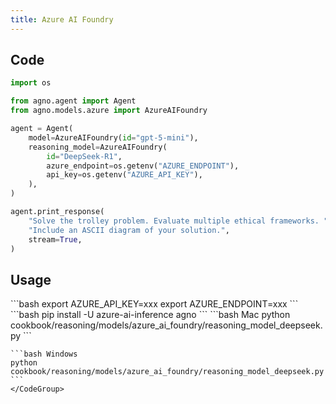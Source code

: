 ```yaml
---
title: Azure AI Foundry
---
```

## Code

```python cookbook/reasoning/models/azure_ai_foundry/reasoning_model_deepseek.py
import os

from agno.agent import Agent
from agno.models.azure import AzureAIFoundry

agent = Agent(
    model=AzureAIFoundry(id="gpt-5-mini"),
    reasoning_model=AzureAIFoundry(
        id="DeepSeek-R1",
        azure_endpoint=os.getenv("AZURE_ENDPOINT"),
        api_key=os.getenv("AZURE_API_KEY"),
    ),
)

agent.print_response(
    "Solve the trolley problem. Evaluate multiple ethical frameworks. "
    "Include an ASCII diagram of your solution.",
    stream=True,
)
```

## Usage

<Steps>
  <Snippet file="create-venv-step.mdx" />

  <Step title="Set your API key">
    ```bash
    export AZURE_API_KEY=xxx
    export AZURE_ENDPOINT=xxx
    ```
  </Step>

  <Step title="Install libraries">
    ```bash
    pip install -U azure-ai-inference agno
    ```
  </Step>

  <Step title="Run Agent">
    <CodeGroup>
    ```bash Mac
    python cookbook/reasoning/models/azure_ai_foundry/reasoning_model_deepseek.py
    ```

    ```bash Windows
    python cookbook/reasoning/models/azure_ai_foundry/reasoning_model_deepseek.py
    ```
    </CodeGroup>
</Step>
</Steps>

